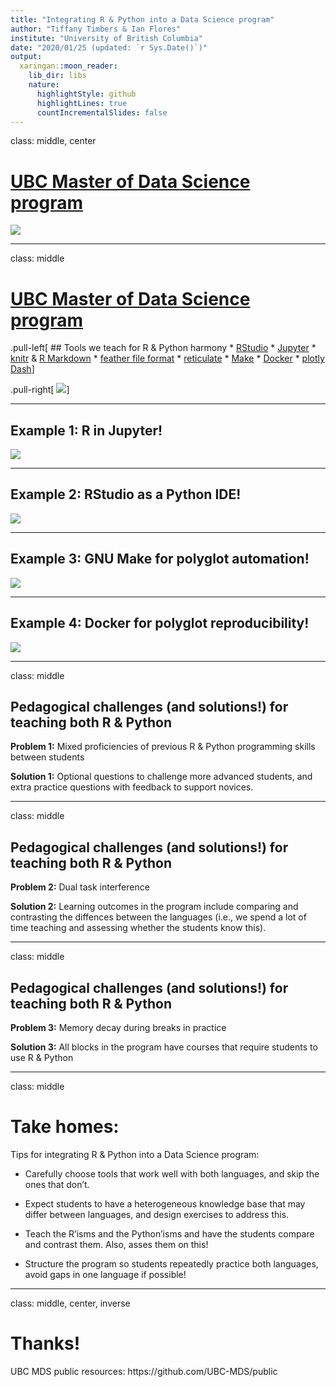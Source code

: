 ```yaml
---
title: "Integrating R & Python into a Data Science program"
author: "Tiffany Timbers & Ian Flores"
institute: "University of British Columbia"
date: "2020/01/25 (updated: `r Sys.Date()`)"
output:
  xaringan::moon_reader:
    lib_dir: libs
    nature:
      highlightStyle: github
      highlightLines: true
      countIncrementalSlides: false
---
```



class: middle, center

# [UBC Master of Data Science program](https://ubc-mds.github.io/about/)

<img src="img/mds-language-overview.png">

---

class: middle

# [UBC Master of Data Science program](https://ubc-mds.github.io/about/)

.pull-left[
## Tools we teach for R & Python harmony
* [RStudio](https://rstudio.com)
* [Jupyter](https://jupyter.org/)
* [knitr](https://yihui.org/knitr/) & [R Markdown](https://rmarkdown.rstudio.com/)
* [feather file format](https://blog.rstudio.com/2016/03/29/feather/)
* [reticulate](https://rstudio.github.io/reticulate/)
* [Make](https://the-turing-way.netlify.com/make/make.html)
* [Docker](https://www.docker.com/)
* [plotly Dash](https://plot.ly/dash/)
]

.pull-right[
<img src="img/mds-tools.png">
]

---

## Example 1: R in Jupyter!

<img src="img/r_in_jupyter.png">

---

## Example 2: RStudio as a Python IDE!

<img src="img/python_in_rstudio.png">

---

## Example 3: GNU Make for polyglot automation!

<img src="img/Makefile.png">

---

## Example 4: Docker for polyglot reproducibility!

<img src="img/docker.png">

---

class: middle

## Pedagogical challenges (and solutions!) for teaching both R & Python

**Problem 1:** Mixed proficiencies of previous R & Python programming skills between students

**Solution 1:** Optional questions to challenge more advanced students, and extra practice questions with feedback to support novices.

---

class: middle

## Pedagogical challenges (and solutions!) for teaching both R & Python

**Problem 2:** Dual task interference

**Solution 2:** Learning outcomes in the program include comparing and contrasting the diffences between the languages (i.e., we spend a lot of time teaching and assessing whether the students know this).

---

class: middle

## Pedagogical challenges (and solutions!) for teaching both R & Python

**Problem 3:** Memory decay during breaks in practice

**Solution 3:** All blocks in the program have courses that require students to use R & Python

---

class: middle

# Take homes:

Tips for integrating R & Python into a Data Science program:

- Carefully choose tools that work well with both languages, and skip the ones that don't.

- Expect students to have a heterogeneous knowledge base that may differ between languages, and design exercises to address this.

- Teach the R'isms and the Python'isms and have the students compare and contrast them. Also, asses them on this!

- Structure the program so students repeatedly practice both languages, avoid gaps in one language if possible!

---

class: middle, center, inverse

# Thanks!

UBC MDS public resources: https://github.com/UBC-MDS/public
